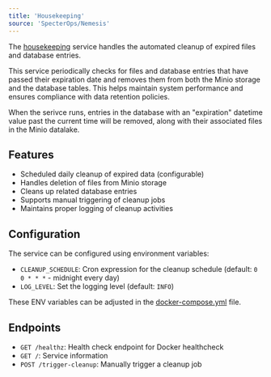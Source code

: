 ```yaml
---
title: 'Housekeeping'
source: 'SpecterOps/Nemesis'
---
```


The [housekeeping](https://github.com/SpecterOps/Nemesis/projects/housekeeping/) service handles the automated cleanup of expired files and database entries.

This service periodically checks for files and database entries that have passed their expiration date and removes them from both the Minio storage and the database tables. This helps maintain system performance and ensures compliance with data retention policies.

When the serivce runs, entries in the database with an "expiration" datetime value past the current time will be removed, along with their associated files in the Minio datalake.

## Features

- Scheduled daily cleanup of expired data (configurable)
- Handles deletion of files from Minio storage
- Cleans up related database entries
- Supports manual triggering of cleanup jobs
- Maintains proper logging of cleanup activities

## Configuration

The service can be configured using environment variables:

- `CLEANUP_SCHEDULE`: Cron expression for the cleanup schedule (default: `0 0 * * *` - midnight every day)
- `LOG_LEVEL`: Set the logging level (default: `INFO`)

These ENV variables can be adjusted in the [docker-compose.yml](https://github.com/SpecterOps/Nemesis/docker-compose.yml) file.

## Endpoints

- `GET /healthz`: Health check endpoint for Docker healthcheck
- `GET /`: Service information
- `POST /trigger-cleanup`: Manually trigger a cleanup job
